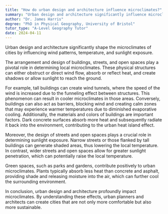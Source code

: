 ```yaml
---
title: "How do urban design and architecture influence microclimates?"
summary: "Urban design and architecture significantly influence microclimates by affecting wind patterns, temperature, and sunlight exposure."
author: "Dr. James Harris"
degree: "PhD in Physical Geography, University of Bristol"
tutor_type: "A-Level Geography Tutor"
date: 2024-04-11
---
```


Urban design and architecture significantly shape the microclimates of cities by influencing wind patterns, temperature, and sunlight exposure.

The arrangement and design of buildings, streets, and open spaces play a pivotal role in determining local microclimates. These physical structures can either obstruct or direct wind flow, absorb or reflect heat, and create shadows or allow sunlight to reach the ground. 

For example, tall buildings can create wind tunnels, where the speed of the wind is increased due to the funneling effect between structures. This phenomenon can result in cooler microclimates in those areas. Conversely, buildings can also act as barriers, blocking wind and creating calm zones that may experience warmer temperatures due to diminished evaporative cooling. Additionally, the materials and colors of buildings are important factors. Dark concrete surfaces absorb more heat and subsequently radiate it back into the environment, contributing to the urban heat island effect.

Moreover, the design of streets and open spaces plays a crucial role in determining sunlight exposure. Narrow streets or those flanked by tall buildings can generate shaded areas, thus lowering the local temperature. In contrast, wider streets and open spaces allow for greater sunlight penetration, which can potentially raise the local temperature.

Green spaces, such as parks and gardens, contribute positively to urban microclimates. Plants typically absorb less heat than concrete and asphalt, providing shade and releasing moisture into the air, which can further cool the surrounding environment.

In conclusion, urban design and architecture profoundly impact microclimates. By understanding these effects, urban planners and architects can create cities that are not only more comfortable but also more sustainable.
    